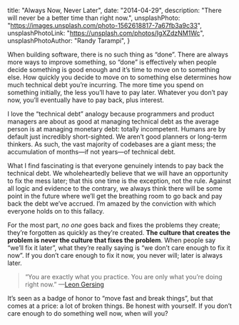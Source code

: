   title: "Always Now, Never Later",
  date: "2014-04-29",
  description: "There will never  be a better time than right now.",
  unsplashPhoto: "https://images.unsplash.com/photo-1562618817-7a67fb3a9c33",
  unsplashPhotoLink: "https://unsplash.com/photos/IgXZdzNM1Wc",
  unsplashPhotoAuthor: "Randy Tarampi",
}

When building software, there is no such thing as “done”. There are always more ways to improve something, so “done” is effectively when people decide something is good enough and it’s time to move on to something else. How quickly you decide to move on to something else determines how much technical debt you’re incurring. The more time you spend on something initially, the less you’ll have to pay later. Whatever you don’t pay now, you’ll eventually have to pay back, plus interest.

I love the “technical debt” analogy because programmers and product managers are about as good at managing technical debt as the average person is at managing monetary debt: totally incompetent. Humans are by default just incredibly short-sighted. We aren’t good planners or long-term thinkers. As such, the vast majority of codebases are a giant mess; the accumulation of months—if not years—of technical debt.

What I find fascinating is that everyone genuinely intends to pay back the technical debt. We wholeheartedly believe that we will have an opportunity to fix the mess later; that this one time is the exception, not the rule. Against all logic and evidence to the contrary, we always think there will be some point in the future where we’ll get the breathing room to go back and pay back the debt we’ve accrued. I’m amazed by the conviction with which everyone holds on to this fallacy.

For the most part, _no one_ goes back and fixes the problems they create; they’re forgotten as quickly as they’re created. **The culture that creates the problem is never the culture that fixes the problem**. When people say “we’ll fix it later”, what they’re really saying is “we don’t care enough to fix it now”. If you don’t care enough to fix it now, you never will; later is always later.

> “You are exactly what you practice. You are only what you’re doing right now.” —[Leon Gersing](http://leongersing.tumblr.com/post/23467076762/permission-granted)

It’s seen as a badge of honor to “move fast and break things”, but that comes at a price: a lot of broken things. Be honest with yourself. If you don’t care enough to do something well now, when will you?
